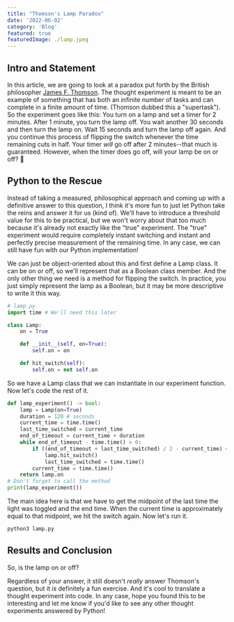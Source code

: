 ```yaml
---
title: "Thomson's Lamp Paradox"
date: '2022-06-02'
category: 'Blog'
featured: true
featuredImage: ./lamp.jpeg
---
```


## Intro and Statement

In this article, we are going to look at a paradox put forth by the British philosopher [James F. Thomson](<https://en.wikipedia.org/wiki/James_F._Thomson_(philosopher)>). The thought experiment is meant to be an example of something that has both an infinite number of tasks and can complete in a finite amount of time. (Thomson dubbed this a "supertask").
So the experiment goes like this: You turn on a lamp and set a timer for 2 minutes. After 1 minute, you turn the lamp off. You wait another 30 seconds and then turn the lamp on. Wait 15 seconds and turn the lamp off again. And you continue this process of flipping the switch whenever the time remaining cuts in half. Your timer <i>will</i> go off after 2 minutes--that much is guaranteed. However, when the timer does go off, will your lamp be on or off? 🤔

## Python to the Rescue

Instead of taking a measured, philosophical approach and coming up with a definitive answer to this question, I think it's more fun to just let Python take the reins and answer it for us (kind of). We'll have to introduce a threshold value for this to be practical, but we won't worry about that too much because it's already not exactly like the "true" experiment. The "true" experiment would require completely instant switching and instant and perfectly precise measurement of the remaining time. In any case, we can still have fun with our Python implementation!

We can just be object-oriented about this and first define a Lamp class. It can be on or off, so we'll represent that as a Boolean class member. And the only other thing we need is a method for flipping the switch. In practice, you just simply represent the lamp as a Boolean, but it may be more descriptive to write it this way.

```python
# lamp.py
import time # We'll need this later

class Lamp:
    on = True

    def __init__(self, on=True):
        self.on = on

    def hit_switch(self):
        self.on = not self.on
```

So we have a Lamp class that we can instantiate in our experiment function. Now let's code the rest of it.

```python
def lamp_experiment() -> bool:
    lamp = Lamp(on=True)
    duration = 120 # seconds
    current_time = time.time()
    last_time_switched = current_time
    end_of_timeout = current_time + duration
    while end_of_timeout - time.time() > 0:
        if ((end_of_timeout + last_time_switched) / 2 - current_time) < threshold:
            lamp.hit_switch()
            last_time_switched = time.time()
        current_time = time.time()
    return lamp.on
# Don't forget to call the method
print(lamp_experiment())
```

The main idea here is that we have to get the midpoint of the last time the light was toggled and the end time. When the current time is approximately equal to that midpoint, we hit the switch again. Now let's run it.

```bash
python3 lamp.py
```

## Results and Conclusion

So, is the lamp on or off?

Regardless of your answer, it still doesn't <i>really</i> answer Thomson's question, but it <i>is</i> definitely a fun exercise. And it's cool to translate a thought experiment into code. In any case, hope you found this to be interesting and let me know if you'd like to see any other thought experiments answered by Python!
